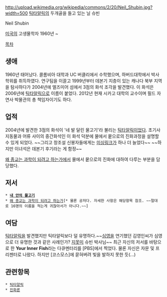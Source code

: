 http://upload.wikimedia.org/wikipedia/commons/2/20/Neil_Shubin.jpg?width=500
[[틱타알릭]]의 두개골을 들고 있는 닐 슈빈

Neil Shubin

[[미국]]의 고생물학자
1960년 ~ 

[[목차]]
== 생애 ==
1960년 태어났다. 콜롬비아 대학과 UC 버클리에서 수학했으며, 하버드대학에서 박사학위를 취득하였다. 연구팀을 이끌고 1999년부터 데본기 지층이 있는 캐나다 북부 지역을 탐사하다가 2004년에 엘즈미어 섬에서 3점의 화석 조각을 발견했다. 이 화석은 2006년에 [[틱타알릭]]으로 이름이 붙었다. 2012년 현재 시카고 대학의 교수이며 필드 자연사 박물관의 총 책임자이기도 하다.

== 업적 ==
2004년에 발견한 3점의 화석이 '네 발 달린 물고기'라 불리는 [[틱타알릭]]이었다. 초기사지동물과 어류 사이의 중간화석인 이 화석 덕분에 물에서 뭍으로의 진화과정을 설명할 수 있게 되었다. ~~그리고 창조설 신봉자들에게는 [[미싱링크]]가 하나 더 늘었다~~ ~~하지만 이녀석은 데본기 후기라는 게 함정~~

[[왜 종교는 과학이 되려고 하는가]]에서 물에서 뭍으로의 진화에 대하여 다루는 부분을 담당했다.

== 저서 ==
 * '''[[내 안의 물고기]]'''
 * [[왜 종교는 과학이 되려고 하는가]][* 물론 공저다. 자세한 사항은 해당항목 참조. ~~절대로 16명의 이름을 적는게 귀찮아서가 아니다.~~]

== 여담 ==
[[틱타알릭]]을 발견했지만 틱타알릭보다 덜 유명하다.~~[[심영(야인시대)|심영]]을 연기했던 김영인씨가 심영으로 더 유명한 것과 같은 사례인가? [[지못미]] 슈빈 박사님~~ 최근 자신의 저서를 바탕으로 한 '''Your Inner Fish'''라는 다큐멘터리를 [PBS]에서 찍었다. 물론 자신은 자문 및 프리젠터로 나왔다. 하지만 [코스모스]에 묻혀버려 빛을 발하지 못한 듯(...)

== 관련항목 ==
 * [[틱타알릭]]
 * [[진화론]]
